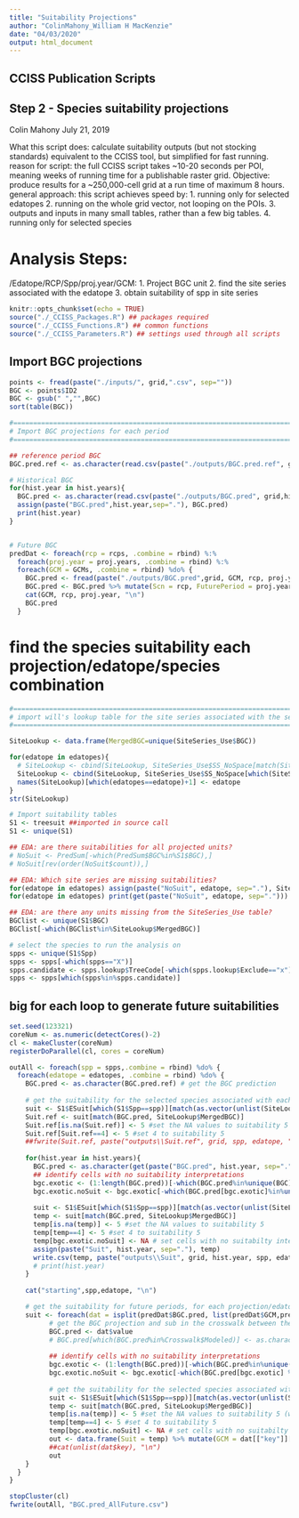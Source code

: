 ```yaml
---
title: "Suitability Projections"
author: "ColinMahony_William H MacKenzie"
date: "04/03/2020"
output: html_document
---
```

## CCISS Publication Scripts
## Step 2 - Species suitability projections


Colin Mahony
July 21, 2019

 What this script does: calculate suitability outputs (but not stocking standards) equivalent to the CCISS tool, but simplified for fast running.
 reason for script: the full CCISS script takes ~10-20 seconds per POI, meaning weeks of running time for a publishable raster grid.
 Objective: produce results for a ~250,000-cell grid at a run time of maximum 8 hours.
 general approach: this script achieves speed by:
 1. running only for selected edatopes
 2. running on the whole grid vector, not looping on the POIs.
 3. outputs and inputs in many small tables, rather than a few big tables.
 4. running only for selected species

# Analysis Steps:
   /Edatope/RCP/Spp/proj.year/GCM:
     1. Project BGC unit
     2. find the site series associated with the edatope
     3. obtain suitability of spp in site series
```r
knitr::opts_chunk$set(echo = TRUE)
source("./_CCISS_Packages.R") ## packages required
source("./_CCISS_Functions.R") ## common functions
source("./_CCISS_Parameters.R") ## settings used through all scripts
```

## Import BGC projections

```r

points <- fread(paste("./inputs/", grid,".csv", sep=""))
BGC <- points$ID2
BGC <- gsub(" ","",BGC)  
sort(table(BGC))

#===============================================================================
# Import BGC projections for each period
#===============================================================================

## reference period BGC
BGC.pred.ref <- as.character(read.csv(paste("./outputs/BGC.pred.ref", grid, "csv", sep="."))[,1])

# Historical BGC
for(hist.year in hist.years){
  BGC.pred <- as.character(read.csv(paste("./outputs/BGC.pred", grid,hist.year,"csv", sep="."))[,1])
  assign(paste("BGC.pred",hist.year,sep="."), BGC.pred)
  print(hist.year)
}


# Future BGC
predDat <- foreach(rcp = rcps, .combine = rbind) %:%
  foreach(proj.year = proj.years, .combine = rbind) %:%
  foreach(GCM = GCMs, .combine = rbind) %do% {
    BGC.pred <- fread(paste("./outputs/BGC.pred",grid, GCM, rcp, proj.year,".csv", sep=""))
    BGC.pred <- BGC.pred %>% mutate(Scn = rcp, FuturePeriod = proj.year, GCM = GCM)
    cat(GCM, rcp, proj.year, "\n")
    BGC.pred
  }
```


# find the species suitability each projection/edatope/species combination
```r
#===============================================================================
# import will's lookup table for the site series associated with the selected edatope in each BGC unit
#===============================================================================

SiteLookup <- data.frame(MergedBGC=unique(SiteSeries_Use$BGC))

for(edatope in edatopes){
  # SiteLookup <- cbind(SiteLookup, SiteSeries_Use$SS_NoSpace[match(SiteLookup[,1], SiteSeries_Use$MergedBGC[which(SiteSeries_Use$Use==edatope)])])
  SiteLookup <- cbind(SiteLookup, SiteSeries_Use$SS_NoSpace[which(SiteSeries_Use$Edatopic==edatope)])
  names(SiteLookup)[which(edatopes==edatope)+1] <- edatope
}
str(SiteLookup)

# Import suitability tables
S1 <- treesuit ##imported in source call
S1 <- unique(S1)

## EDA: are there suitabilities for all projected units? 
# NoSuit <- PredSum[-which(PredSum$BGC%in%S1$BGC),]
# NoSuit[rev(order(NoSuit$count)),]

## EDA: Which site series are missing suitabilities? 
for(edatope in edatopes) assign(paste("NoSuit", edatope, sep="."), SiteLookup[-which(SiteLookup[,which(names(SiteLookup)==edatope)]%in%S1$Unit),which(names(SiteLookup)==edatope)])
for(edatope in edatopes) print(get(paste("NoSuit", edatope, sep=".")))

## EDA: are there any units missing from the SiteSeries_Use table? 
BGClist <- unique(S1$BGC)
BGClist[-which(BGClist%in%SiteLookup$MergedBGC)]

# select the species to run the analysis on
spps <- unique(S1$Spp)
spps <- spps[-which(spps=="X")]
spps.candidate <- spps.lookup$TreeCode[-which(spps.lookup$Exclude=="x")]
spps <- spps[which(spps%in%spps.candidate)] 

```

## big for each loop to generate future suitabilities

```r

set.seed(123321)
coreNum <- as.numeric(detectCores()-2)
cl <- makeCluster(coreNum)
registerDoParallel(cl, cores = coreNum)

outAll <- foreach(spp = spps,.combine = rbind) %do% {
  foreach(edatope = edatopes, .combine = rbind) %do% {
    BGC.pred <- as.character(BGC.pred.ref) # get the BGC prediction
    
    # get the suitability for the selected species associated with each site series
    suit <- S1$ESuit[which(S1$Spp==spp)][match(as.vector(unlist(SiteLookup[which(names(SiteLookup)==edatope)])), S1$Unit[which(S1$Spp==spp)])]
    Suit.ref <- suit[match(BGC.pred, SiteLookup$MergedBGC)]
    Suit.ref[is.na(Suit.ref)] <- 5 #set the NA values to suitability 5
    Suit.ref[Suit.ref==4] <- 5 #set 4 to suitability 5
    ##fwrite(Suit.ref, paste("outputs\\Suit.ref", grid, spp, edatope, "csv", sep="."), row.names = F)
    
    for(hist.year in hist.years){
      BGC.pred <- as.character(get(paste("BGC.pred", hist.year, sep=".")))
      ## identify cells with no suitability interpretations
      bgc.exotic <- (1:length(BGC.pred))[-which(BGC.pred%in%unique(BGC))]
      bgc.exotic.noSuit <- bgc.exotic[-which(BGC.pred[bgc.exotic]%in%unique(S1$BGC))]
      
      suit <- S1$ESuit[which(S1$Spp==spp)][match(as.vector(unlist(SiteLookup[which(names(SiteLookup)==edatope)])), S1$Unit[which(S1$Spp==spp)])]
      temp <- suit[match(BGC.pred, SiteLookup$MergedBGC)]
      temp[is.na(temp)] <- 5 #set the NA values to suitability 5
      temp[temp==4] <- 5 #set 4 to suitability 5
      temp[bgc.exotic.noSuit] <- NA # set cells with no suitabilty interpretatoin to NA
      assign(paste("Suit", hist.year, sep="."), temp)
      write.csv(temp, paste("outputs\\Suit", grid, hist.year, spp, edatope, "csv", sep="."), row.names = F)
      # print(hist.year)
    }
    
    cat("starting",spp,edatope, "\n")

    # get the suitability for future periods, for each projection/edatope/species combination
    suit <- foreach(dat = isplit(predDat$BGC.pred, list(predDat$GCM,predDat$Scn,predDat$FuturePeriod)), .combine = rbind,.packages = c("randomForest","dplyr", "foreach","iterators")) %dopar% {
          # get the BGC projection and sub in the crosswalk between the modeled units and the table units
          BGC.pred <- dat$value
          # BGC.pred[which(BGC.pred%in%Crosswalk$Modeled)] <- as.character(Crosswalk$Tables[match(BGC.pred[which(BGC.pred%in%Crosswalk$Modeled)], Crosswalk$Modeled)]) # XXX THIS IS NOT CORRECT. NEED TO FIGURE OUT HOW TO INCORPORATE THE CROSSWALK TABLE PROPERLY. sub in the crosswalk between the modeled units and the table units
          
          ## identify cells with no suitability interpretations
          bgc.exotic <- (1:length(BGC.pred))[-which(BGC.pred%in%unique(BGC))]
          bgc.exotic.noSuit <- bgc.exotic[-which(BGC.pred[bgc.exotic] %in% unique(S1$BGC))]
          
          # get the suitability for the selected species associated with each site series
          suit <- S1$ESuit[which(S1$Spp==spp)][match(as.vector(unlist(SiteLookup[which(names(SiteLookup)==edatope)])), S1$Unit[which(S1$Spp==spp)])]
          temp <- suit[match(BGC.pred, SiteLookup$MergedBGC)]
          temp[is.na(temp)] <- 5 #set the NA values to suitability 5 (weights unsuitable a bit more heavily than suitable classes during averaging)
          temp[temp==4] <- 5 #set 4 to suitability 5
          temp[bgc.exotic.noSuit] <- NA # set cells with no suitabilty interpretatoin to NA
          out <- data.frame(Suit = temp) %>% mutate(GCM = dat[["key"]][[1]], Scn = dat[["key"]][[2]], FuturePeriod = dat[["key"]][[3]], Edatope = edatope, Spp = spp)
          ##cat(unlist(dat$key), "\n")
          out
    }
  }
}

stopCluster(cl)
fwrite(outAll, "BGC.pred_AllFuture.csv")
```

